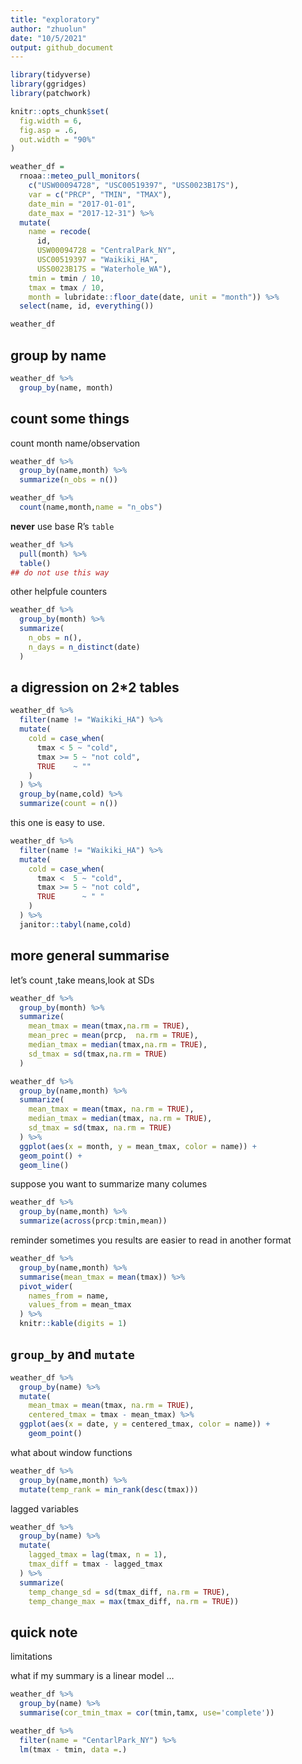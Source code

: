 ```yaml
---
title: "exploratory"
author: "zhuolun"
date: "10/5/2021"
output: github_document
---
```


```r
library(tidyverse)
library(ggridges)
library(patchwork)

knitr::opts_chunk$set(
  fig.width = 6,
  fig.asp = .6,
  out.width = "90%"
)
```

```r
weather_df =  
  rnoaa::meteo_pull_monitors(
    c("USW00094728", "USC00519397", "USS0023B17S"),
    var = c("PRCP", "TMIN", "TMAX"), 
    date_min = "2017-01-01",
    date_max = "2017-12-31") %>%
  mutate(
    name = recode(
      id, 
      USW00094728 = "CentralPark_NY", 
      USC00519397 = "Waikiki_HA",
      USS0023B17S = "Waterhole_WA"),
    tmin = tmin / 10,
    tmax = tmax / 10,
    month = lubridate::floor_date(date, unit = "month")) %>%
  select(name, id, everything())

weather_df
```

## group by name
```r
weather_df %>%
  group_by(name, month)
```

## count some things

count month name/observation

```r
weather_df %>% 
  group_by(name,month) %>% 
  summarize(n_obs = n())
```

```r
weather_df %>% 
  count(name,month,name = "n_obs")
```

**never** use base R's `table`
```r
weather_df %>% 
  pull(month) %>% 
  table()
## do not use this way 
```

other helpfule counters
```r
weather_df %>% 
  group_by(month) %>% 
  summarize(
    n_obs = n(),
    n_days = n_distinct(date)
  )
```

## a digression on 2*2 tables

```r
weather_df %>% 
  filter(name != "Waikiki_HA") %>% 
  mutate(
    cold = case_when(
      tmax < 5 ~ "cold",
      tmax >= 5 ~ "not cold",
      TRUE    ~ ""
    )
  ) %>% 
  group_by(name,cold) %>% 
  summarize(count = n())
```

this one is easy to use. 
```r
weather_df %>% 
  filter(name != "Waikiki_HA") %>% 
  mutate(
    cold = case_when(
      tmax <  5 ~ "cold",
      tmax >= 5 ~ "not cold",
      TRUE      ~ " "
    )
  ) %>%
  janitor::tabyl(name,cold)
```

## more general summarise
let's count ,take means,look at SDs

```r
weather_df %>%
  group_by(month) %>%
  summarize(
    mean_tmax = mean(tmax,na.rm = TRUE),
    mean_prec = mean(prcp,  na.rm = TRUE),
    median_tmax = median(tmax,na.rm = TRUE),
    sd_tmax = sd(tmax,na.rm = TRUE)
  )
```

```r
weather_df %>%
  group_by(name,month) %>%
  summarize(
    mean_tmax = mean(tmax, na.rm = TRUE),
    median_tmax = median(tmax, na.rm = TRUE),
    sd_tmax = sd(tmax, na.rm = TRUE) 
  ) %>% 
  ggplot(aes(x = month, y = mean_tmax, color = name)) + 
  geom_point() +
  geom_line()
```

suppose you want to summarize many columes 

```r
weather_df %>%
  group_by(name,month) %>%
  summarize(across(prcp:tmin,mean))
```

reminder sometimes you results are easier to read in another format
```r
weather_df %>%
  group_by(name,month) %>%
  summarise(mean_tmax = mean(tmax)) %>% 
  pivot_wider(
    names_from = name,
    values_from = mean_tmax
  ) %>% 
  knitr::kable(digits = 1)
```


## `group_by` and `mutate`

```r
weather_df %>%
  group_by(name) %>% 
  mutate(
    mean_tmax = mean(tmax, na.rm = TRUE),
    centered_tmax = tmax - mean_tmax) %>% 
  ggplot(aes(x = date, y = centered_tmax, color = name)) + 
    geom_point() 

```

what about window functions
```r
weather_df %>%
  group_by(name,month) %>%
  mutate(temp_rank = min_rank(desc(tmax)))
```

lagged variables 

```r
weather_df %>%
  group_by(name) %>%
  mutate(
    lagged_tmax = lag(tmax, n = 1),
    tmax_diff = tmax - lagged_tmax
  ) %>% 
  summarize(
    temp_change_sd = sd(tmax_diff, na.rm = TRUE),
    temp_change_max = max(tmax_diff, na.rm = TRUE))
```

## quick note

limitations

what if my summary is a linear model ...
```r
weather_df %>% 
  group_by(name) %>% 
  summarise(cor_tmin_tmax = cor(tmin,tamx, use='complete'))

weather_df %>% 
  filter(name = "CentarlPark_NY") %>% 
  lm(tmax - tmin, data =.)
```


